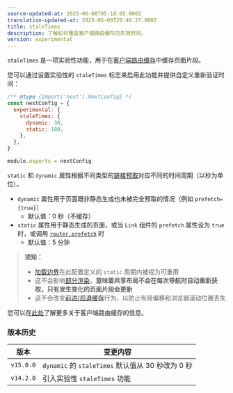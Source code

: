 ```yaml
---
source-updated-at: 2025-06-08T05:18:05.000Z
translation-updated-at: 2025-06-08T20:48:27.900Z
title: staleTimes
description: 了解如何覆盖客户端路由缓存的失效时间。
version: experimental
---
```


`staleTimes` 是一项实验性功能，用于在[客户端路由缓存](/docs/app/deep-dive/caching#client-side-router-cache)中缓存页面片段。

您可以通过设置实验性的 `staleTimes` 标志来启用此功能并提供自定义重新验证时间：

```js filename="next.config.js"
/** @type {import('next').NextConfig} */
const nextConfig = {
  experimental: {
    staleTimes: {
      dynamic: 30,
      static: 180,
    },
  },
}

module.exports = nextConfig
```

`static` 和 `dynamic` 属性根据不同类型的[链接预取](/docs/app/api-reference/components/link#prefetch)对应不同的时间周期（以秒为单位）。

- `dynamic` 属性用于页面既非静态生成也未被完全预取的情况（例如 `prefetch={true}`）
  - 默认值：0 秒（不缓存）
- `static` 属性用于静态生成的页面，或当 `Link` 组件的 `prefetch` 属性设为 `true` 时，或调用 [`router.prefetch`](/docs/app/deep-dive/caching#routerprefetch) 时
  - 默认值：5 分钟

> **须知：**
>
> - [加载边界](/docs/app/api-reference/file-conventions/loading)在此配置定义的 `static` 周期内被视为可重用
> - 这不会影响[部分渲染](/docs/app/getting-started/linking-and-navigating#client-side-transitions)，**意味着共享布局不会在每次导航时自动重新获取，只有发生变化的页面片段会更新**
> - 这不会改变[前进/后退缓存](/docs/app/deep-dive/caching#client-side-router-cache)行为，以防止布局偏移和浏览器滚动位置丢失

您可以在[此处](/docs/app/deep-dive/caching#client-side-router-cache)了解更多关于客户端路由缓存的信息。

### 版本历史

| 版本       | 变更内容                                                   |
| ---------- | --------------------------------------------------------- |
| `v15.0.0` | `dynamic` 的 `staleTimes` 默认值从 30 秒改为 0 秒          |
| `v14.2.0` | 引入实验性 `staleTimes` 功能                               |